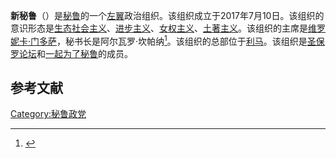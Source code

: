 '''新秘鲁'''（{{lang-es|Nuevo Perú}}）是[[秘鲁|秘鲁]]的一个[[左翼|左翼]]政治组织。该组织成立于2017年7月10日。该组织的意识形态是[[生态社会主义|生态社会主义]]、[[进步主义|进步主义]]、[[女权主义|女权主义]]、[[土著主义|土著主义]]。该组织的主席是[[维罗妮卡·门多萨|维罗妮卡·门多萨]]，秘书长是阿尔瓦罗·坎帕纳<ref>{{Cite web|url=https://elcomercio.pe/politica/veronika-mendoza-elegida-lideresa-movimiento-nuevo-peru-noticia-480461-noticia/|title=Verónika Mendoza es elegida presidenta del movimiento Nuevo Perú|website=Diario El Comercio|language=es-PE|access-date=26 September 2020|archive-date=2020-11-16|archive-url=https://web.archive.org/web/20201116200419/https://elcomercio.pe/politica/veronika-mendoza-elegida-lideresa-movimiento-nuevo-peru-noticia-480461-noticia/|dead-url=no}}</ref>。该组织的总部位于[[利马|利马]]。该组织是[[圣保罗论坛|圣保罗论坛]]和[[一起为了秘鲁|一起为了秘鲁]]的成员。

==参考文献==
{{reflist}}

[[Category:秘鲁政党|Category:秘鲁政党]]